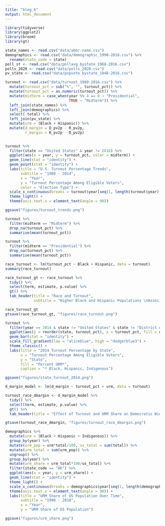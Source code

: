 ```yaml
---
title: "blog_6"
output: html_document
---
```


```r

library(tidyverse)
library(ggplot2)
library(broom)
library(gt)

state_names <- read.csv("data/abbr-name.csv")
demographics <- read.csv("data/demographic_1990-2018.csv") %>%
  rename(state_code = state)
poll_st <- read.csv("data/pollavg_bystate_1968-2016.csv")
polls_2020 <- read.csv("data/polls_2020.csv")
pv_state <- read.csv("data/popvote_bystate_1948-2016.csv")

turnout <- read.csv("data/turnout_1980-2016.csv") %>%
  mutate(turnout_pct = sub("%", "", turnout_pct)) %>%
  mutate(turnout_pct = as.numeric(turnout_pct)) %>%
  mutate(midterm = case_when(year %% 4 == 0 ~ "Presidential",
                             TRUE ~ "Midterm")) %>%
  left_join(state_names) %>%
  left_join(demographics) %>%
  select(-total) %>%
  left_join(pv_state) %>%
  mutate(urm = (Black + Hispanic)) %>%
  mutate(d_margin = D_pv2p - R_pv2p,
         r_margin = R_pv2p - D_pv2p)
  


```


```r

turnout %>%
  filter(state == "United States" & year != 2016) %>%
  ggplot(aes(x = year, y = turnout_pct, color = midterm)) +
  geom_line(stat = "identity") +
  geom_point(stat = "identity") +
  labs(title = "U.S. Turnout Percentage Trends",
       subtitle = "1980 - 2014",
       x = "Year",
       y = "Turnout Percentage Among Eligible Voters",
       color = "Election Type") +
  scale_x_continuous(breaks = turnout$year[seq(1, length(turnout$year), by = 2)]) +
  theme_light() +
  theme(axis.text.x = element_text(angle = 90)) 

ggsave("figures/turnout_trends.png")

turnout %>%
  filter(midterm == "Midterm") %>%
  drop_na(turnout_pct) %>%
  summarise(mean(turnout_pct))

turnout %>%
  filter(midterm == "Presidential") %>%
  drop_na(turnout_pct) %>%
  summarise(mean(turnout_pct))

```

```r


race_turnout <- lm(turnout_pct ~ Black + Hispanic, data = turnout)
summary(race_turnout)

race_turnout_gt <- race_turnout %>%
  tidy() %>%
  select(term, estimate, p.value) %>%
  gt() %>%
  tab_header(title = "Race and Turnout",
             subtitle = "Higher Black and Hispanic Populations \nAssociated With Lower Turnout")

race_turnout_gt
gtsave(race_turnout_gt, "figures/race_turnout.png")

```


```r

turnout %>%
  filter(year == 2014 & state != "United States" & state != "District of Columbia") %>%
  ggplot(aes(y = reorder(state, turnout_pct), x = turnout_pct, fill = urm)) +
  geom_bar(stat = "identity") +
  scale_fill_gradient(low = "aliceblue", high = "dodgerblue3") +
  theme_classic() +
  labs(title = "2014 Turnout Percentage by State",
       x = "Turnout Percentage Among Eligible Voters",
       y = "State",
       fill = "Percent URM*",
       caption = "* Black, Hispanic, Indigenous")

ggsave("figures/state_turnout_2014.png")


```


```r

d_margin_model <- lm(d_margin ~ turnout_pct + urm, data = turnout)

turnout_race_dmargin <- d_margin_model %>%
  tidy() %>%
  select(term, estimate, p.value) %>%
  gt() %>%
  tab_header(title = "Effect of Turnout and URM Share on Democratic Win Margin")

gtsave(turnout_race_dmargin, "figures/turnout_race_dmargin.png")

```


```r

demographics %>%
  mutate(urm = (Black + Hispanic + Indigenous)) %>%
  group_by(year) %>%
  mutate(urm_pop = urm*total/100, us_total = sum(total)) %>%
  mutate(urm_total = sum(urm_pop)) %>%
  ungroup() %>%
  group_by(year) %>%
  mutate(urm_share = urm_total*100/us_total) %>%
  filter(state_code == "AK") %>%
  ggplot(aes(x = year, y = urm_share)) +
  geom_line(stat = "identity") +
  theme_light() +
  scale_x_continuous(breaks = demographics$year[seq(1, length(demographics$year), by = 2)]) +
  theme(axis.text.x = element_text(angle = 90)) +
  labs(title = "URM Share of US Population Over Time",
       subtitle = "1990 - 2018",
       x = "Year",
       y = "URM Share of US Population")

ggsave("figures/urm_share.png")

  
```

